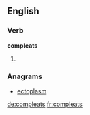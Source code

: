 ==English==

===Verb===
'''compleats'''

# {{third-person singular of|compleat}}

===Anagrams===
* [[ectoplasm#English|ectoplasm]]

[[de:compleats]]
[[fr:compleats]]